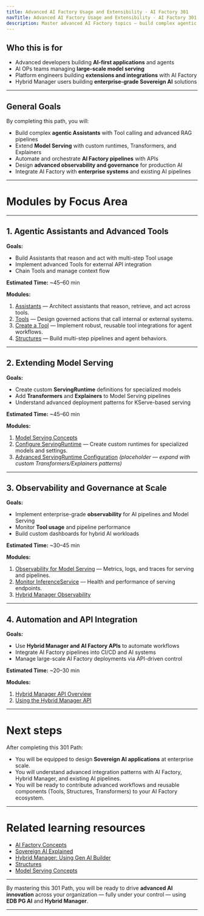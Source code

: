 ```yaml
---
title: Advanced AI Factory Usage and Extensibility - AI Factory 301
navTitle: Advanced AI Factory Usage and Extensibility - AI Factory 301
description: Master advanced AI Factory topics — build complex agentic Assistants, extend model serving, and design governance and observability at scale.
---
```


## Who this is for

-   Advanced developers building **AI-first applications** and agents
-   AI OPs teams managing **large-scale model serving**
-   Platform engineers building **extensions and integrations** with AI Factory
-   Hybrid Manager users building **enterprise-grade Sovereign AI** solutions

* * *

## General Goals

By completing this path, you will:

-   Build complex **agentic Assistants** with Tool calling and advanced RAG pipelines
-   Extend **Model Serving** with custom runtimes, Transformers, and Explainers
-   Automate and orchestrate **AI Factory pipelines** with APIs
-   Design **advanced observability and governance** for production AI
-   Integrate AI Factory with **enterprise systems** and existing AI pipelines

* * *

# Modules by Focus Area

* * *

## 1. Agentic Assistants and Advanced Tools

**Goals:**

-   Build Assistants that reason and act with multi-step Tool usage
-   Implement advanced Tools for external API integration
-   Chain Tools and manage context flow

**Estimated Time:** ~45–60 min

**Modules:**

1.  [Assistants](/edb-postgres-ai/1.3/ai-factory/gen-ai/assistants) — Architect assistants that reason, retrieve, and act across tools.
2.  [Tools](/edb-postgres-ai/1.3/ai-factory/gen-ai/reference/tools/) — Design governed actions that call internal or external systems.
3.  [Create a Tool](/edb-postgres-ai/1.3/ai-factory/gen-ai/create-tool) — Implement robust, reusable tool integrations for agent workflows.
4.  [Structures](/edb-postgres-ai/1.3/ai-factory/gen-ai/structures) — Build multi-step pipelines and agent behaviors.

* * *

## 2. Extending Model Serving

**Goals:**

-   Create custom **ServingRuntime** definitions for specialized models
-   Add **Transformers** and **Explainers** to Model Serving pipelines
-   Understand advanced deployment patterns for KServe-based serving

**Estimated Time:** ~45–60 min

**Modules:**

1.  [Model Serving Concepts](/edb-postgres-ai/1.3/ai-factory/model/model-serving-concepts/)
2.  [Configure ServingRuntime](/edb-postgres-ai/1.3/ai-factory/model/configure-servingruntime/) — Create custom runtimes for specialized models and settings.
3.  [Advanced ServingRuntime Configuration](/edb-postgres-ai/1.3/ai-factory/model/how-to-deploy-ai-models) *(placeholder — expand with custom Transformers/Explainers patterns)*

* * *

## 3. Observability and Governance at Scale

**Goals:**

-   Implement enterprise-grade **observability** for AI pipelines and Model Serving
-   Monitor **Tool usage** and pipeline performance
-   Build custom dashboards for hybrid AI workloads

**Estimated Time:** ~30–45 min

**Modules:**

1.  [Observability for Model Serving](/edb-postgres-ai/1.3/ai-factory/model/observability/) — Metrics, logs, and traces for serving and pipelines.
2.  [Monitor InferenceService](/edb-postgres-ai/1.3/ai-factory/model/monitor-inferenceservice/) — Health and performance of serving endpoints.
3.  [Hybrid Manager Observability](/edb-postgres-ai/1.3/hybrid-manager/ai-factory/observability)

* * *

## 4. Automation and API Integration

**Goals:**

-   Use **Hybrid Manager and AI Factory APIs** to automate workflows
-   Integrate AI Factory pipelines into CI/CD and AI systems
-   Manage large-scale AI Factory deployments via API-driven control

**Estimated Time:** ~20–30 min

**Modules:**

1.  [Hybrid Manager API Overview](/edb-postgres-ai/latest/hybrid-manager/using_hybrid_manager/using_the_api/)
2.  [Using the Hybrid Manager API](/edb-postgres-ai/latest/hybrid-manager/using_hybrid_manager/using_the_api/using_the_hm_api/)

* * *

# Next steps

After completing this 301 Path:

-   You will be equipped to design **Sovereign AI applications** at enterprise scale.
-   You will understand advanced integration patterns with AI Factory, Hybrid Manager, and existing AI pipelines.
-   You will be ready to contribute advanced workflows and reusable components (Tools, Structures, Transformers) to your AI Factory ecosystem.

* * *

# Related learning resources

-   [AI Factory Concepts](/edb-postgres-ai/1.3/ai-factory/concepts)
-   [Sovereign AI Explained](/edb-postgres-ai/1.3/ai-factory/concepts/sovereign-ai)
-   [Hybrid Manager: Using Gen AI Builder](/edb-postgres-ai/latest/hybrid-manager/ai-factory/gen-ai)
-   [Structures](/edb-postgres-ai/1.3/ai-factory/gen-ai/structures)
-   [Model Serving Concepts](/edb-postgres-ai/1.3/ai-factory/model/model-serving-concepts/)

* * *

By mastering this 301 Path, you will be ready to drive **advanced AI innovation** across your organization — fully under your control — using **EDB PG AI** and **Hybrid Manager**.

* * *
